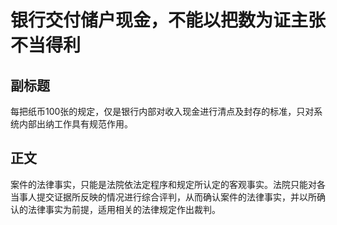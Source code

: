 # 银行交付储户现金，不能以把数为证主张不当得利
## 副标题
每把纸币100张的规定，仅是银行内部对收入现金进行清点及封存的标准，只对系统内部出纳工作具有规范作用。
## 正文
案件的法律事实，只能是法院依法定程序和规定所认定的客观事实。法院只能对各当事人提交证据所反映的情况进行综合评判，从而确认案件的法律事实，并以所确认的法律事实为前提，适用相关的法律规定作出裁判。